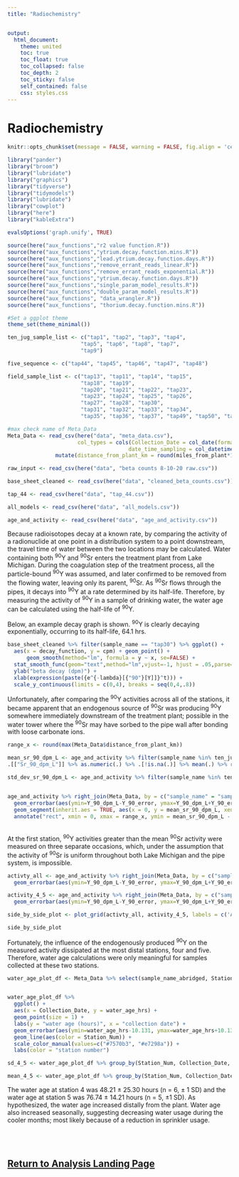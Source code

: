 ```yaml
---
title: "Radiochemistry"


output:
  html_document:
    theme: united
    toc: true
    toc_float: true
    toc_collapsed: false
    toc_depth: 2
    toc_sticky: false
    self_contained: false
    css: styles.css
---
```


# Radiochemistry


```r
knitr::opts_chunk$set(message = FALSE, warning = FALSE, fig.align = 'center')

library("pander")
library("broom")
library("lubridate")
library("graphics")
library("tidyverse")
library("tidymodels")
library("lubridate")
library("cowplot")
library("here")
library("kableExtra")

evalsOptions('graph.unify', TRUE)

source(here("aux_functions","r2 value function.R"))
source(here("aux_functions","ytrium.decay.function.mins.R"))
source(here("aux_functions","lead.ytrium.decay.function.days.R"))
source(here("aux_functions","remove_errant_reads_linear.R"))
source(here("aux_functions","remove_errant_reads_exponential.R"))
source(here("aux_functions","ytrium.decay.function.days.R"))
source(here("aux_functions","single_param_model_results.R"))
source(here("aux_functions","double_param_model_results.R"))
source(here("aux_functions", "data_wrangler.R"))
source(here("aux_functions", "thorium.decay.function.mins.R"))

#Set a ggplot theme
theme_set(theme_minimal())
```


```r

ten_jug_sample_list <- c("tap1", "tap2", "tap3", "tap4",
                       "tap5", "tap6", "tap8", "tap7",
                       "tap9")

five_sequence <- c("tap44", "tap45", "tap46", "tap47", "tap48")

field_sample_list <- c("tap13", "tap11", "tap14", "tap15",
                       "tap18", "tap19", 
                       "tap20", "tap21", "tap22", "tap23",
                       "tap23", "tap24", "tap25", "tap26",
                       "tap27", "tap28", "tap30",
                       "tap31", "tap32", "tap33", "tap34",
                       "tap35", "tap36", "tap37", "tap49", "tap50", "tap51", "tap52", "tap53", "tap54")

#max check name of Meta_Data
Meta_Data <- read_csv(here("data", "meta_data.csv"),
                      col_types = cols(Collection_Date = col_date(format = "%m/%d/%y"), date_time_filtering = col_datetime(format = "%m/%d/%y %H:%M"), 
                                      date_time_sampling = col_datetime(format = "%m/%d/%y %H:%M"),                                       date_time_yield_monitor_added = col_datetime(format = "%m/%d/%y %H:%M"))) %>% mutate(Station_Num = fct_relevel(Station_Num, "Post Filtration", "Post Chlorination", "Finished Water", "1", "3", "4", "5")) %>%
               mutate(distance_from_plant_km = round(miles_from_plant*1.61,2)) %>% mutate(Location_Clean = fct_relevel(Location_Clean, "Treatment Plant", "Stn. 1", "Stn. 3", "Stn. 4", "Stn. 5"))

raw_input <- read_csv(here("data", "beta counts 8-10-20 raw.csv")) 

base_sheet_cleaned <- read_csv(here("data", "cleaned_beta_counts.csv"))

tap_44 <- read_csv(here("data", "tap_44.csv")) 

all_models <- read_csv(here("data", "all_models.csv"))

age_and_activity <- read_csv(here("data", "age_and_activity.csv"))
```

Because radioisotopes decay at a known rate, by comparing the activity of a radionuclide\ at one point in a distribution system to a point downstream, the travel time of water between the\ two locations may be calculated. Water containing both ^90^Y and ^90^Sr enters the treatment plant\ from Lake Michigan. During the coagulation step of the treatment process, all the particle-bound\ ^90^Y was assumed, and later confirmed to be removed from the\ flowing water, leaving only its parent, ^90^Sr. As ^90^Sr flows through the pipes, it decays into ^90^Y at a\ rate determined by its half-life. Therefore, by measuring the activity of ^90^Y in a sample of drinking water, the water age can be calculated using the half-life of ^90^Y.

Below, an example decay graph is shown. ^90^Y is clearly decaying exponentially, occurring to its half-life, 64.1 hrs.

```r
base_sheet_cleaned %>% filter(sample_name == "tap30") %>% ggplot() +
  aes(x = decay_function, y = cpm) + geom_point() +
      geom_smooth(method="lm", formula = y ~ x, se=FALSE) +
  stat_smooth_func(geom="text",method="lm",vjust=-1, hjust = .05,parse=TRUE) +
  ylab("beta decay (dpm)") +
  xlab(expression(paste({e^{-lambda}[{"90"}[Y]]}^t))) +
  scale_y_continuous(limits = c(0,4), breaks = seq(0,4,.8))

```

Unfortunately, after comparing the ^90^Y activities across all of the stations, it became apparent that an endogenous source of ^90^Sr was producing ^90^Y somewhere immediately downstream of the treatment plant; possible in the water tower where the ^90^Sr may have sorbed to the pipe wall after bonding with loose carbonate ions.\  


```r
range_x <- round(max(Meta_Data$distance_from_plant_km))

mean_sr_90_dpm_L <- age_and_activity %>% filter(sample_name %in% ten_jug_sample_list) %>% filter(!(sample_name %in% c("tap7", "tap8", "tap9"))) %>% 
.[["Sr_90_dpm_L"]] %>% as.numeric(.) %>% .[!is.na(.)] %>% mean(.) %>% round(., 2)

std_dev_sr_90_dpm_L <- age_and_activity %>% filter(sample_name %in% ten_jug_sample_list) %>% filter(!(sample_name %in% c("tap7", "tap8", "tap9"))) %>% .[["Sr_90_dpm_L"]] %>% as.numeric(.) %>% .[!is.na(.)] %>% sd(.) %>% round(., 3)


age_and_activity %>% right_join(Meta_Data, by = c("sample_name" = "sample_name_abridged")) %>% filter(sample_name != "tap35" & !is.na(Y_90_dpm_L)) %>% ggplot() + aes(x = distance_from_plant_km, y = Y_90_dpm_L) + geom_point(size = .5) + ylab(bquote(''*~""^90 ~'Y activity (dpm'~L^-1~')'*'')) +xlab("distance from treatment plant (km)") +
  geom_errorbar(aes(ymin=Y_90_dpm_L-Y_90_error, ymax=Y_90_dpm_L+Y_90_error, width = .01)) +
  geom_segment(inherit.aes = TRUE, aes(x = 0, y = mean_sr_90_dpm_L, xend = range_x, yend = mean_sr_90_dpm_L), color = "red", size = .1) +
  annotate("rect", xmin = 0, xmax = range_x, ymin = mean_sr_90_dpm_L - std_dev_sr_90_dpm_L, ymax = mean_sr_90_dpm_L + std_dev_sr_90_dpm_L, alpha = .2,fill = "red")

```
\    
At the first station, ^90^Y activities greater than the mean ^90^Sr activity were measured on three separate occasions, which, under the assumption that the activity of ^90^Sr is uniform throughout both Lake Michigan and the pipe system, is impossible.


```r
activty_all <- age_and_activity %>% right_join(Meta_Data, by = c("sample_name" = "sample_name_abridged")) %>% filter(Station_Num %in% c("1", "3", "4", "5") & !is.na(Y_90_dpm_L)) %>% ggplot() + aes(x = Collection_Date, y = Y_90_dpm_L) + geom_point(size = .5) + ylab(bquote(''*~""^90 ~'Y activity (dpm'~L^-1~')'*'')) +xlab("collection date") +
  geom_errorbar(aes(ymin=Y_90_dpm_L-Y_90_error, ymax=Y_90_dpm_L+Y_90_error, width = .01)) + geom_line(aes(group = Station_Num, color = Station_Num)) +  labs(col="Station Number") +  scale_color_manual(values=c("#1b9e77", "#d95f02", "#7570b3", "#e7298a"))

activity_4_5 <- age_and_activity %>% right_join(Meta_Data, by = c("sample_name" = "sample_name_abridged"))  %>% filter(Station_Num %in% c("4", "5") & !is.na(Y_90_dpm_L)) %>% ggplot() + aes(x = Collection_Date, y = Y_90_dpm_L) + geom_point(size = .5) + ylab(bquote(''*~""^90 ~'Y activity (dpm'~L^-1~')'*'')) +xlab("collection date") +
  geom_errorbar(aes(ymin=Y_90_dpm_L-Y_90_error, ymax=Y_90_dpm_L+Y_90_error, width = .01)) + geom_line(aes(group = Station_Num, color = Station_Num)) +  labs(col="Station Number") + scale_color_manual(values=c("#7570b3", "#e7298a"))

side_by_side_plot <- plot_grid(activty_all, activity_4_5, labels = c('A', 'B')) 

side_by_side_plot
```
    
Fortunately, the influence of the endogenously produced ^90^Y on the measured activity dissipated at the most distal stations, four and five. Therefore, water age calculations were only meaningful for samples collected at these two stations.\  

```r
water_age_plot_df <- Meta_Data %>% select(sample_name_abridged, Station_Num, Collection_Date) %>% left_join(age_and_activity, by = c("sample_name_abridged" = "sample_name")) %>% filter(Station_Num %in% c("4", "5")) %>% mutate(Station_Num = fct_relevel(Station_Num, "4", "5")) %>% filter(!is.na(water_age_hrs))


water_age_plot_df %>%
  ggplot() +
  aes(x = Collection_Date, y = water_age_hrs) +
  geom_point(size = 1) +
  labs(y = "water age (hours)", x = "collection date") +
  geom_errorbar(aes(ymin=water_age_hrs-10.131, ymax=water_age_hrs+10.131, width = .01)) +
  geom_line(aes(color = Station_Num)) +
  scale_color_manual(values=c("#7570b3", "#e7298a")) +
  labs(color = "station number")

sd_4_5 <- water_age_plot_df %>% group_by(Station_Num, Collection_Date, water_age_hrs) %>% slice(1) %>% pivot_wider(names_from = Station_Num, values_from = water_age_hrs) %>% mutate(difference = `5` - `4`) %>% filter(!is.na(difference)) %>% pull(difference) %>% as.numeric(.) %>% sd(.)

mean_4_5 <- water_age_plot_df %>% group_by(Station_Num, Collection_Date, water_age_hrs) %>% slice(1) %>% pivot_wider(names_from = Station_Num, values_from = water_age_hrs) %>% mutate(difference = `5` - `4`) %>% filter(!is.na(difference)) %>% pull(difference) %>% as.numeric(.) %>% mean(.)

```

The water age at station 4 was 48.21 ± 25.30 hours (n = 6, ± 1 SD) and the water age at station 5 was\ 76.74 ± 14.21 hours (n = 5, ±1 SD). As hypothesized, the water age increased distally from the plant. Water age also increased seasonally, suggesting decreasing water usage during the cooler months;\ most likely because of a reduction in sprinkler usage.

<br>
<br>

## [Return to Analysis Landing Page](index.html)

<div class="tocify-extend-page" data-unique="tocify-extend-page" style="height: 0;"></div>
